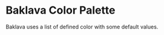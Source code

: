 
<Meta title="Design System/Colors" />

# Baklava Color Palette

Baklava uses a list of defined color with some default values.

<ColorPalette>
  <ColorItem
    title="--bl-color-primary"
    subtitle="Primary Color"
    colors={{ '': '#F27A1A', '--hover': '#EF6114', '--background': '#FEF2E8' }}
  />
  <ColorItem
    title="--bl-color-secondary"
    subtitle="Secondary Color"
    colors={{ '': '#273142', '--hover': '#0F131A', '--background': '#F1F2F7' }}
  />
  <ColorItem
    title="--bl-color-tertiary"
    subtitle="Tertiary Color"
    colors={{ '': '#f1f2f7', '--hover': '#d5d9e1', '--background': '#F7F7FA' }}
  />
  <ColorItem
    title="--bl-color-success"
    subtitle="Success Color"
    colors={{ '': '#0bc15c', '--hover': '#09a44e', '--background': '#E7F9EF' }}
  />
  <ColorItem
    title="--bl-color-danger"
    subtitle="Danger Color"
    colors={{ '': '#ff5043', '--hover': '#ff3028', '--background': '#FFEEEC' }}
  />
  <ColorItem
    title="--bl-color-warning"
    subtitle="Warning Color"
    colors={{ '': '#FFB600', '--hover': '#FF9800', '--background': '#FFF8E6' }}
  />
  <ColorItem
    title="--bl-color-alternative"
    subtitle="Alternative Color"
    colors={{ '': '#5794FF', '--hover': '#3469FF', '--background': '#EEF4FF' }}
  />
  <ColorItem
    title="--bl-color-featured"
    subtitle="Featured Color"
    colors={{ '': '#8C4EFF', '--hover': '#5E2EFF', '--background': '#F4EDFF' }}
  />
  <ColorItem
    title="--bl-color-content"
    subtitle="Content Colors"
    colors={{
        '--primary': '#273142',
        '--secondary': '#6E7787',
        '--tertiary': '#95A1B5',
        '--passive': '#AFBBCA',
        '--primary-contrast' : '#FFF',
        '--hover' : '#F27A1A'
    }}
  />
</ColorPalette>
